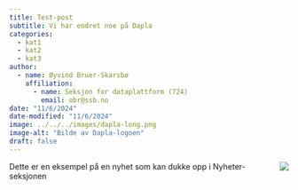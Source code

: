 ```yaml
---
title: Test-post
subtitle: Vi har endret noe på Dapla 
categories:
  - kat1
  - kat2
  - kat3
author:
  - name: Øyvind Bruer-Skarsbø
    affiliation: 
      - name: Seksjon for dataplattform (724)
        email: obr@ssb.no
date: "11/6/2024"
date-modified: "11/6/2024"
image: ../../../images/dapla-long.png
image-alt: "Bilde av Dapla-logoen"
draft: false
---
```



![](../../../images/dapla-long.png){style="max-width: 40%; float: right;" fig-alt="Dapla logo"}
Dette er en eksempel på en nyhet som kan dukke opp i Nyheter-seksjonen

